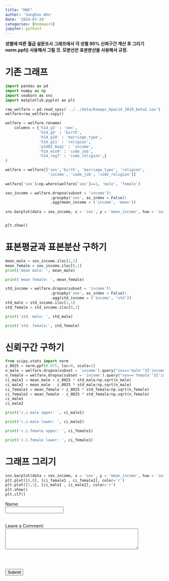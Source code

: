 ```yaml
---
title: "HW5"
author: 'Sanghoo Ahn'
date: '2024-07-24'
categories: [Homework]
jupyter: python3
---
```

**성별에 따른 월급 설문조사 그래프에서 각 성별 95% 신뢰구간 계산 후 그리기 norm.ppf() 사용해서 그릴 것. 모분산은 표본분산을 사용해서 규정.**

# 기존 그래프

```python
import pandas as pd
import numpy as np
import seaborn as sns
import matplotlib.pyplot as plt

raw_welfare = pd.read_spss('../../data/Koweps_hpwc14_2019_beta2.sav')
welfare=raw_welfare.copy()

welfare = welfare.rename(
    columns = {'h14_g3' : 'sex',
               'h14_g4' : 'birth',
               'h14_g10' : 'marriage_type',
               'h14_g11' : 'religion',
               'p1402_8aq1' : 'income',
               'h14_eco9' : 'code_job',
               'h14_reg7' : 'code_religion',}
)

welfare = welfare[['sex','birth', 'marriage_type', 'religion',
                   'income', 'code_job', 'code_religion']]
                   
welfare['sex']=np.where(welfare['sex']==1, 'male', 'female')

sex_income = welfare.dropna(subset = 'income')\
                    .groupby('sex', as_index = False)\
                    .agg(mean_income = ('income', 'mean'))
                    
sns.barplot(data = sex_income, x = 'sex', y = 'mean_income', hue = 'sex')


plt.show()
```

# 표본평균과 표본분산 구하기

```python
mean_male = sex_income.iloc[1,1]
mean_female = sex_income.iloc[0,1]
print('mean male: ', mean_male)
```
```python
print('mean female: ', mean_female)
```
```python
std_income = welfare.dropna(subset = 'income')\
                    .groupby('sex', as_index = False)\
                    .agg(std_income = ('income', 'std'))
std_male = std_income.iloc[1,1]
std_female = std_income.iloc[0,1]

print('std. male: ', std_male)
```
```python
print('std. female:', std_female)
```

# 신뢰구간 구하기

```python
from scipy.stats import norm
z_0025 = norm.ppf(0.975, loc=0, scale=1)
n_male = welfare.dropna(subset = 'income').query("sex=='male'")['income'].count()
n_female = welfare.dropna(subset = 'income').query("sex=='female'")['income'].count()
ci_male1 = mean_male + z_0025 * std_male/np.sqrt(n_male)
ci_male2 = mean_male - z_0025 * std_male/np.sqrt(n_male)
ci_female1 = mean_female + z_0025 * std_female/np.sqrt(n_female)
ci_female2 = mean_female - z_0025 * std_female/np.sqrt(n_female)
ci_male1
ci_male2

print('c.i.male upper: ', ci_male1)
```
```python
print('c.i.male lower: ', ci_male2)
```
```python
print('c.i.female upper: ', ci_female1)
```
```python
print('c.i.female lower: ', ci_female1)
```

# 그래프 그리기

```python
sns.barplot(data = sex_income, x = 'sex', y = 'mean_income', hue = 'sex')
plt.plot([0,0], [ci_female1 , ci_female2], color='r')
plt.plot([1,1], [ci_male1 , ci_male2], color='r')
plt.show()
plt.clf()
```

  
<form id="comment-form">
    <label for="name">Name:</label><br>
    <input type="text" id="name" name="name" required><br><br>
    
    <label for="comment">Leave a Comment:</label><br>
    <textarea id="comment" name="comment" rows="4" cols="50" required></textarea><br><br>
    
    <input type="submit" value="Submit">
</form>

<div id="comments-section">

</div>

<script>
    // Function to handle form submission
    document.getElementById('comment-form').addEventListener('submit', function(e) {
        e.preventDefault();
        
        var name = document.getElementById('name').value;
        var commentText = document.getElementById('comment').value;

        // Display the new comment
        var commentHTML = `
            <div class="comment">
                <p><strong>${name}</strong> says:</p>
                <p>${commentText}</p>
            </div>
        `;
        document.getElementById('comments-section').innerHTML += commentHTML;
        document.getElementById('name').value = ''; // Clear the name input
        document.getElementById('comment').value = ''; // Clear the textarea
    });
</script>